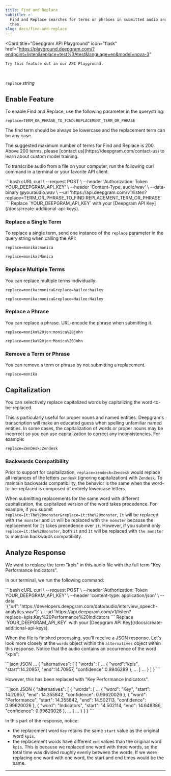 ```yaml
---
title: Find and Replace
subtitle: >-
  Find and Replace searches for terms or phrases in submitted audio and replaces
  them.
slug: docs/find-and-replace
---
```



<Card 
    title="Deepgram API Playground" 
    icon="flask" 
    href="https://playground.deepgram.com/?endpoint=listen&replace=test%3Atest&language=en&model=nova-3"
>
    Try this feature out in our API Playground.
</Card>
<br/>

`replace` *string*

<div class="flex flex-row gap-2">
  <Markdown src="../snippets/stt-batch-available.mdx" /> <Markdown src="../snippets/stt-stream-available.mdx" /> <Markdown src="../snippets/all-available-languages.mdx" /> 
</div>

## Enable Feature

To enable Find and Replace, use the following parameter in the querystring:

`replace=TERM_OR_PHRASE_TO_FIND:REPLACEMENT_TERM_OR_PHRASE`

The find term should be always be lowercase and the replacement term can be any case.

<Info>
  The suggested maximum number of terms for Find and Replace is 200. Above 200 terms, please [contact us](https://deepgram.com/contact-us) to learn about custom model training.
</Info>

To transcribe audio from a file on your computer, run the following curl command in a terminal or your favorite API client.

<CodeGroup>
  ```bash cURL
  curl \
    --request POST \
    --header 'Authorization: Token YOUR_DEEPGRAM_API_KEY' \
    --header 'Content-Type: audio/wav' \
    --data-binary @youraudio.wav \
    --url 'https://api.deepgram.com/v1/listen?replace=TERM_OR_PHRASE_TO_FIND:REPLACEMENT_TERM_OR_PHRASE'
  ```
</CodeGroup>

<Warning>
  Replace `YOUR_DEEPGRAM_API_KEY` with your [Deepgram API Key](/docs/create-additional-api-keys).
</Warning>

### Replace a Single Term

To replace a single term, send one instance of the `replace` parameter in the query string when calling the API:

`replace=monika:monica`

`replace=monika:Monica`

### Replace Multiple Terms

You can replace multiple terms individually:

`replace=monika:monica&replace=hailee:hailey`

`replace=monika:monica&replace=Hailee:Hailey`

### Replace a Phrase

You can replace a phrase. URL-encode the phrase when submitting it.

`replace=monika%20jon:monica%20john`

`replace=monika%20jon:Monica%20John`

### Remove a Term or Phrase

You can remove a term or phrase by not submitting a replacement.

`replace=monika`

## Capitalization

You can selectively replace capitalized words by capitalizing the word-to-be-replaced.

This is particularly useful for proper nouns and named entities. Deepgram's transcription will make an educated guess when spelling unfamiliar named entities. In some cases, the capitalization of words or proper nouns may be incorrect so you can use capitalization to correct any inconsistencies. For example:

`replace=ZenDesk:Zendesk`

### Backwards Compatibility

Prior to support for capitalization, `replace=zendesk=Zendesk` would replace all instances of the letters `zendesk` (ignoring capitalization) with `Zendesk`. To maintain backwards compatibility, the behavior is the same when the word-to-be-replaced is composed of entirely lowercase letters.

When submitting replacements for the same word with different capitalization, the capitalized version of the word takes precedence. For example, if you submit `replace=It:The%20monster&replace=it:the%20monster`, `It` will be replaced with `The monster` and `it` will be replaced with `the monster` because the replacement for `It` takes precedence over `it`. However, if you submit only `replace=it:the%20monster`, both `it` and `It` will be replaced with `the monster` to maintain backwards compatibility.

## Analyze Response

We want to replace the term "kpis" in this audio file with the full term "Key Performance Indicators".

In our terminal, we run the following command:

<CodeGroup>
  ```bash cURL
  curl \
    --request POST \
    --header 'Authorization: Token YOUR_DEEPGRAM_API_KEY' \
    --header 'content-type: application/json' \
    --data '{"url":"https://developers.deepgram.com/data/audio/interview_speech-analytics.wav"}' \
    --url 'https://api.deepgram.com/v1/listen?replace=kpis:Key%20Performance%20Indicators
  ```
</CodeGroup>

<Warning>
  Replace `YOUR_DEEPGRAM_API_KEY` with your [Deepgram API Key](/docs/create-additional-api-keys).
</Warning>

When the file is finished processing, you’ll receive a JSON response. Let's look more closely at the `words` object within the `alternatives` object within this response. Notice that the audio contains an occurrence of the word "kpis":

<CodeGroup>
  ```json JSON
  ...
  {
    "alternatives": [
    {
      "words": [
          ...
          {
            "word":"kpis",
            "start":14.20957,
            "end":14.70957,
            "confidence":0.9946289
          },
          ...
        ]
       ...
      }
    ]
  }
  ```
</CodeGroup>

However, this has been replaced with "Key Performance Indicators".

<CodeGroup>
  ```json JSON
  {
    "alternatives": [
      {
        "words": [
          ...
          {
            "word": "Key",
            "start": 14.20957,
            "end": 14.355842,
            "confidence": 0.99620026
          },
          {
            "word": "Performance",
            "start": 14.355842,
            "end": 14.502113,
            "confidence": 0.99620026
          },
          {
            "word": "Indicators",
            "start": 14.502114,
            "end": 14.648386,
            "confidence": 0.99620026
          },
          ...
        ]
       ...
      }
    ]
  }
  ```
</CodeGroup>

In this part of the response, notice:

* the replacement word `Key` retains the same `start` value as the original word `kpis`.
* the replacement words have different `end` values than the original word `kpis`. This is because we replaced one word with three words, so the total time was divided roughly evenly between the words. If we were replacing one word with one word, the start and end times would be the same.

***

